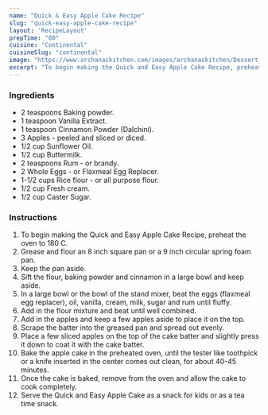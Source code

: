 ---
name: "Quick & Easy Apple Cake Recipe"
slug: "quick-easy-apple-cake-recipe"
layout: 'RecipeLayout'
prepTime: "80"
cuisine: "Continental"
cuisineSlug: "continental"
image: "https://www.archanaskitchen.com/images/archanaskitchen/Dessert_Cakes/Apple_Cake_Easy_Recipe_egg_free_eggless_shutterstock_224429083.jpg"
excerpt: "To begin making the Quick and Easy Apple Cake Recipe, preheat the oven to 180 C"
---

### Ingredients

- 2 teaspoons Baking powder.
- 1 teaspoon Vanilla Extract.
- 1 teaspoon Cinnamon Powder (Dalchini).
- 3 Apples - peeled and sliced or diced.
- 1/2 cup Sunflower Oil.
- 1/2 cup Buttermilk.
- 2 teaspoons Rum - or brandy.
- 2 Whole Eggs - or Flaxmeal Egg Replacer.
- 1-1/2 cups Rice flour - or all purpose flour.
- 1/2 cup Fresh cream.
- 1/2 cup Caster Sugar.

### Instructions

1. To begin making the Quick and Easy Apple Cake Recipe, preheat the oven to 180 C.
1. Grease and flour an 8 inch square pan or a 9 inch circular spring foam pan.
1. Keep the pan aside.
1. Sift the flour, baking powder and cinnamon in a large bowl and keep aside.
1. In a large bowl or the bowl of the stand mixer, beat the eggs (flaxmeal egg replacer), oil, vanilla, cream, milk, sugar and rum until fluffy.
1. Add in the flour mixture and beat until well combined.
1. Add in the apples and keep a few apples aside to place it on the top.
1. Scrape the batter into the greased pan and spread out evenly.
1. Place a few sliced apples on the top of the cake batter and slightly press it down to coat it with the cake batter.
1. Bake the apple cake in the preheated oven, until the tester like toothpick or a knife inserted in the center comes out clean, for about 40-45 minutes.
1. Once the cake is baked, remove from the oven and allow the cake to cook completely.
1. Serve the Quick and Easy Apple Cake as a snack for kids or as a tea time snack.
